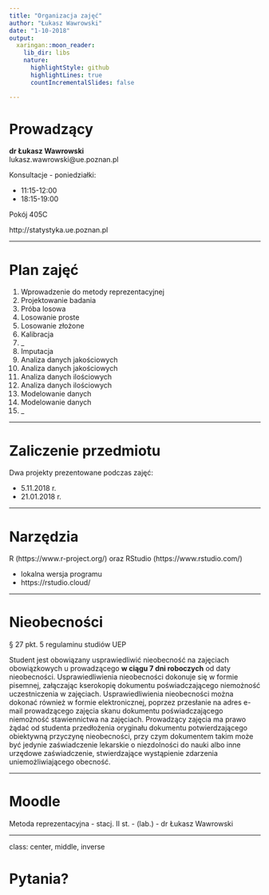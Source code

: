 ```yaml
---
title: "Organizacja zajęć"
author: "Łukasz Wawrowski"
date: "1-10-2018"
output:
  xaringan::moon_reader:
    lib_dir: libs
    nature:
      highlightStyle: github
      highlightLines: true
      countIncrementalSlides: false

---
```


# Prowadzący

__dr Łukasz Wawrowski__  
lukasz.wawrowski@ue.poznan.pl

Konsultacje - poniedziałki:  

- 11:15-12:00
- 18:15-19:00  

Pokój 405C

http://statystyka.ue.poznan.pl

---

# Plan zajęć

1. Wprowadzenie do metody reprezentacyjnej
2. Projektowanie badania
3. Próba losowa
4. Losowanie proste
5. Losowanie złożone
6. Kalibracja
7. _
8. Imputacja
9. Analiza danych jakościowych
10. Analiza danych jakościowych
11. Analiza danych ilościowych
12. Analiza danych ilościowych
13. Modelowanie danych
14. Modelowanie danych
15. _

---

# Zaliczenie przedmiotu

Dwa projekty prezentowane podczas zajęć:

- 5.11.2018 r.
- 21.01.2018 r.

---

# Narzędzia

R (https://www.r-project.org/) oraz RStudio (https://www.rstudio.com/)

- lokalna wersja programu
- https://rstudio.cloud/

---

# Nieobecności

§ 27 pkt. 5 regulaminu studiów UEP

Student jest obowiązany usprawiedliwić nieobecność na zajęciach obowiązkowych u
prowadzącego __w ciągu 7 dni roboczych__ od daty nieobecności. Usprawiedliwienia
nieobecności dokonuje się w formie pisemnej, załączając kserokopię dokumentu
poświadczającego niemożność uczestniczenia w zajęciach. Usprawiedliwienia 
nieobecności można dokonać również w formie elektronicznej, poprzez przesłanie na
adres e-mail prowadzącego zajęcia skanu dokumentu poświadczającego niemożność
stawiennictwa na zajęciach. Prowadzący zajęcia ma prawo żądać od studenta
przedłożenia oryginału dokumentu potwierdzającego obiektywną przyczynę
nieobecności, przy czym dokumentem takim może być jedynie zaświadczenie lekarskie o
niezdolności do nauki albo inne urzędowe zaświadczenie, stwierdzające wystąpienie
zdarzenia uniemożliwiającego obecność. 

---

# Moodle

Metoda reprezentacyjna - stacj. II st. - (lab.) - dr Łukasz Wawrowski

---

class: center, middle, inverse

# Pytania?
